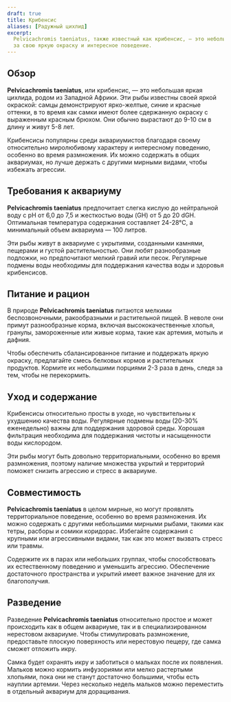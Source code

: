 ```yaml
---
draft: true
title: Крибенсис
aliases: [Радужный цихлид]
excerpt:
  Pelvicachromis taeniatus, также известный как крибенсис, — это небольшая яркая цихлида, популярная среди аквариумистов
  за свою яркую окраску и интересное поведение.
---
```


## Обзор

**Pelvicachromis taeniatus**, или крибенсис, — это небольшая яркая цихлида, родом из Западной Африки. Эти рыбы известны
своей яркой окраской: самцы демонстрируют ярко-желтые, синие и красные оттенки, в то время как самки имеют более
сдержанную окраску с выраженным красным брюхом. Они обычно вырастают до 9-10 см в длину и живут 5-8 лет.

Крибенсисы популярны среди аквариумистов благодаря своему относительно миролюбивому характеру и интересному поведению,
особенно во время размножения. Их можно содержать в общих аквариумах, но лучше держать с другими мирными видами, чтобы
избежать агрессии.

## Требования к аквариуму

**Pelvicachromis taeniatus** предпочитает слегка кислую до нейтральной воду с pH от 6,0 до 7,5 и жесткостью воды (GH) от
5 до 20 dGH. Оптимальная температура содержания составляет 24-28°C, а минимальный объем аквариума — 100 литров.

Эти рыбы живут в аквариуме с укрытиями, созданными камнями, пещерами и густой растительностью. Они любят разнообразные
подложки, но предпочитают мелкий гравий или песок. Регулярные подмены воды необходимы для поддержания качества воды и
здоровья крибенсисов.

## Питание и рацион

В природе **Pelvicachromis taeniatus** питаются мелкими беспозвоночными, ракообразными и растительной пищей. В неволе
они примут разнообразные корма, включая высококачественные хлопья, гранулы, замороженные или живые корма, такие как
артемия, мотыль и дафния.

Чтобы обеспечить сбалансированное питание и поддержать яркую окраску, предлагайте смесь белковых кормов и растительных
продуктов. Кормите их небольшими порциями 2-3 раза в день, следя за тем, чтобы не перекормить.

## Уход и содержание

Крибенсисы относительно просты в уходе, но чувствительны к ухудшению качества воды. Регулярные подмены воды (20-30%
еженедельно) важны для поддержания здоровой среды. Хорошая фильтрация необходима для поддержания чистоты и насыщенности
воды кислородом.

Эти рыбы могут быть довольно территориальными, особенно во время размножения, поэтому наличие множества укрытий и
территорий поможет снизить агрессию и стресс в аквариуме.

## Совместимость

**Pelvicachromis taeniatus** в целом мирные, но могут проявлять территориальное поведение, особенно во время
размножения. Их можно содержать с другими небольшими мирными рыбами, такими как тетры, расборы и сомики коридорас.
Избегайте содержания с крупными или агрессивными видами, так как это может вызвать стресс или травмы.

Содержите их в парах или небольших группах, чтобы способствовать их естественному поведению и уменьшить агрессию.
Обеспечение достаточного пространства и укрытий имеет важное значение для их благополучия.

## Разведение

Разведение **Pelvicachromis taeniatus** относительно простое и может происходить как в общем аквариуме, так и в
специализированном нерестовом аквариуме. Чтобы стимулировать размножение, предоставьте плоскую поверхность или
нерестовую пещеру, где самка сможет отложить икру.

Самка будет охранять икру и заботиться о мальках после их появления. Мальков можно кормить инфузориями или мелко
растертыми хлопьями, пока они не станут достаточно большими, чтобы есть науплии артемии. Через несколько недель мальков
можно переместить в отдельный аквариум для доращивания.
